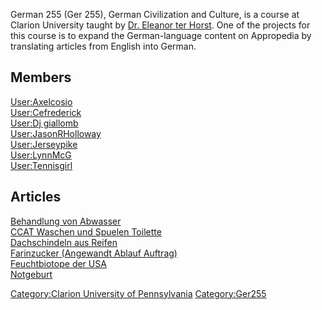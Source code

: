 German 255 (Ger 255), German Civilization and Culture, is a course  at Clarion University taught by [[User:E.terHorst|Dr. Eleanor ter Horst]].  One of the projects for this course is to expand the German-language content on Appropedia by translating articles from English into German.

== Members ==
[[User:Axelcosio]] <br>
[[User:Cefrederick]] <br>
[[User:Dj giallomb]] <br>
[[User:JasonRHolloway]] <br>
[[User:Jerseypike]] <br>
[[User:LynnMcG]] <br>
[[User:Tennisgirl]] <br>

== Articles ==
[[Behandlung von Abwasser]] <br>
[[CCAT Waschen und Spuelen Toilette]]<br>
[[Dachschindeln aus Reifen]]<br>
[[Farinzucker (Angewandt Ablauf Auftrag)]]<br>
[[Feuchtbiotope der USA]]<br>
[[Notgeburt]]<br>

[[Category:Clarion University of Pennsylvania]]
[[Category:Ger255]]